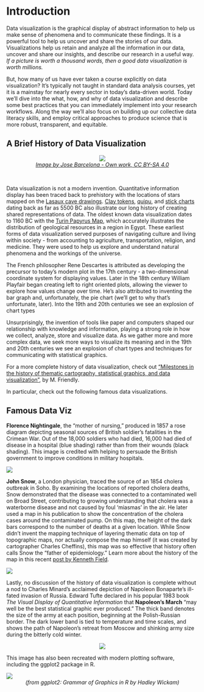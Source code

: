 Introduction
=============

Data visualization is the graphical display of abstract information to help us
make sense of phenomena and to communicate these findings. It is a powerful
tool to help us uncover and share the stories of our data. Visualizations help
us retain and analyze all the information in our data, uncover and share our
insights, and describe our research in a useful way. *If a picture is worth a
thousand words, then a good data visualization is worth millions.* 

But, how many of us have ever taken a course explicitly on data visualization?
It’s typically not taught in standard data analysis courses, yet it is a
mainstay for nearly every sector in today’s data-driven world. Today we’ll dive
into the what, how, and why of data visualization and describe some best
practices that you can immediately implement into your research workflows.
Along the way we’ll also focus on building up our collective data literacy
skills, and employ critical approaches to produce science that is more robust,
transparent, and equitable. 


A Brief History of Data Visualization
-------------------------------------

<center>
![](./img/workshop_data_visualization_timeline_data_viz_wikipedia.png)<br>
*[Image by Jose Barcelona - Own work, CC BY-SA
4.0](https://commons.wikimedia.org/w/index.php?curid=96668758)*
</center><br>

Data visualization is not a modern invention. Quantitative information display
has been traced back to prehistory with the locations of stars mapped on the
[Lasaux cave drawings](https://en.wikipedia.org/wiki/Lascaux). [Clay
tokens](https://en.wikipedia.org/wiki/History_of_ancient_numeral_systems#/media/File:Accountancy_clay_envelope_Louvre_Sb1932.jpg),
[quipu](https://en.wikipedia.org/wiki/Quipu#/media/File:Inca_Quipu.jpg), and
[stick
charts](https://en.wikipedia.org/wiki/Marshall_Islands_stick_chart#/media/File:Micronesian_navigational_chart.jpg)
dating back as far as 5500 BC also illustrate our long history of creating
shared representations of data. The oldest known data visualization dates to
1160 BC with the [Turin Papyrus
Map](https://en.wikipedia.org/wiki/Turin_Papyrus_Map#/media/File:TurinPapyrus1.jpg),
which accurately illustrates the distribution of geological resources in a
region in Egypt. These earliest forms of data visualization served purposes of
navigating culture and living within society - from accounting to agriculture,
transportation, religion, and medicine. They were used to help us explore and
understand natural phenomena and the workings of the universe. 

The French philosopher Rene Descartes is attributed as developing the precursor
to today’s modern plot in the 17th century - a two-dimensional coordinate
system for displaying values. Later in the 18th century William Playfair began
creating left to right oriented plots, allowing the viewer to explore how
values change over time. He’s also attributed to inventing the bar graph and,
unfortunately, the pie chart (we'll get to why that's unfortunate, later). Into
the 19th and 20th centuries we see an explosion of chart types

Unsurprisingly, the invention of tools like paper and computers shaped our
relationship with knowledge and information, playing a strong role in how we
collect, analyze, store and visualize data. As we gather more and more complex
data, we seek more ways to visualize its meaning and in the 19th and 20th
centuries we see an explosion of chart types and techniques for communicating
with statistical graphics. 

For a more complete history of data visualization, check out ["Milestones in
the history of thematic cartography, statistical graphics, and data
visualization"](https://link.springer.com/chapter/10.1007/978-3-540-33037-0_2),
by M. Friendly. 

In particular, check out the following famous data visualizations.

Famous Data Viz
------------------------

**Florence Nightingale**, the "mother of nursing," produced in 1857 a rose
diagram depicting seasonal sources of British soldier's fatalities in the
Crimean War. Out of the 18,000 soldiers who had died, 16,000 had died of
disease in a hospital (blue shading) rather than from their wounds (black
shading). This image is credited with helping to persuade the British
government to improve conditions in military hospitals.

![](./img/nightingale_mortality_fig.jpg)

**John Snow**, a London physician, traced the source of an 1854 cholera
outbreak in Soho. By examining the locations of reported cholera deaths, Snow
demonstrated that the disease was connected to a contaminated well on Broad
Street, contributing to growing understanding that cholera was a waterborne
disease and not caused by foul 'miasmas' in the air. He later used a map in his
publication to show the concentration of the cholera cases around the
contaminated pump. On this map, the height of the dark bars correspond to the
number of deaths at a given location. While Snow didn't invent the mapping
technique of layering thematic data on top of topographic maps, nor actually
compose the map himself (it was created by cartographer Charles Cheffins), this
map was so effective that history often calls Snow the "father of
epidemiology." Learn more about the history of the map in this recent [post by
Kenneth
Field](https://www.esri.com/arcgis-blog/products/arcgis-pro/mapping/something-in-the-water-the-mythology-of-snows-map-of-cholera/).

![](./img/snow_london_cholera_map.jpg)

Lastly, no discussion of the history of data visualization is complete without
a nod to Charles Minard's acclaimed depiction of Napoleon Bonaparte's ill-fated
invasion of Russia. Edward Tufte declared in his popular 1983 book *The Visual
Display of Quantitative Information* that **Napoleon's March** "may well be the
best statistical graphic ever produced." The thick band denotes the size of the
army at each position, beginning at the Polish-Russian border. The dark lower
band is tied to temperature and time scales, and shows the path of Napoleon's
retreat from Moscow and shinking army size during the bitterly cold winter.

<center>
![](./img/Tufte_napoleon_march_minard.gif)
</center>

This image has also been recreated with modern plotting software, including the
ggplot2 package in R.

![](./img/wickham_napoleon_march.jpg)
<center>
*(from ggplot2: Grammar of Graphics in R by Hadley Wickam)*
</center>
